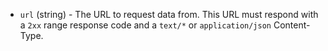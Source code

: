 <!-- Code generated from the comments of the Config struct in datasource/http/data.go; DO NOT EDIT MANUALLY -->

- `url` (string) - The URL to request data from. This URL must respond with a `2xx` range response code and a `text/*` or `application/json` Content-Type.

<!-- End of code generated from the comments of the Config struct in datasource/http/data.go; -->
